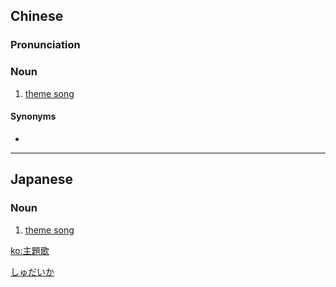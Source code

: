{{also|主题歌}}
==Chinese==
{{zh-forms|s=主题歌|type=21}}

===Pronunciation===
{{zh-pron
|m=zhǔtígē,er=y
|c=zyu2 tai4 go1
|cat=n
}}

===Noun===
{{zh-noun}}

# [[theme song]]

====Synonyms====
* {{zh-l|主題曲}}

{{zh-cat|Music}}

----

==Japanese==
{{wikipedia|lang=ja}}
{{ja-kanjitab|しゅ|だい|か|yomi=o}}

===Noun===
{{ja-noun|しゅだいか}}

# [[theme song]]

[[Category:ja:Music|しゅだいか]]

[[ko:主題歌]]